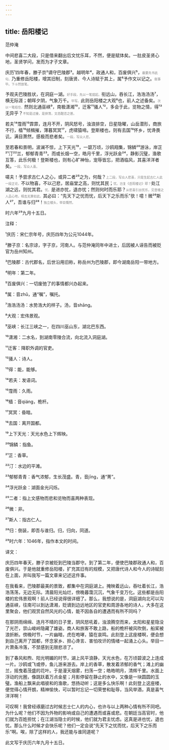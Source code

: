 ```yaml
---
---
---
```

title: 岳阳楼记
---




范仲淹





中间悲喜二大段，只是借来翻出后文忧乐耳，不然，便是赋体矣。一肚皮圣贤心地，圣贤学问，发而为才子文章。





庆历¹四年春，滕子京²谪守巴陵郡³。越明年⁴，政通人和，百废俱兴⁵，<font color=gray size=0.8rem>最要先书此句。</font>乃重修岳阳楼，增其旧制，刻唐贤、今人诗赋于其上，属⁶予作文以记之。<font color=gray size=0.8rem>叙事毕。下斗然放笔。</font>

予观夫巴陵胜状，在洞庭一湖。<font color=gray size=0.8rem>好手段，先以一笔提起。</font>衔远山，吞长江，浩浩汤汤⁷，横无际涯；朝晖夕阴，气象万千。<font color=gray size=0.8rem>毕写。</font>此则岳阳楼之大观⁸也，前人之述备矣。<font color=gray size=0.8rem>次以一笔结住。</font>然则北通巫峡⁹，南极潇湘¹⁰，迁客¹¹骚人¹²，多会于此，览物之情，得¹³无异乎？<font color=gray size=0.8rem>不知是过接，是排荡，文态酣恣之甚。</font>

若夫¹⁴霪雨¹⁵霏霏，连月不开，阴风怒号，浊浪排空，日星隐曜，山岳潜形，商旅不行，樯¹⁶倾楫摧，薄暮冥冥¹⁷，虎啸猿啼。登斯楼也，则有去国¹⁸怀乡，忧谗畏讥，满目萧然，感极而悲者矣。<font color=gray size=0.8rem>一段，写众人悲。</font>

至若春和景明，波澜不惊，上下天光¹⁹，一碧万顷，沙鸥翔集，锦鳞²⁰游泳，岸芷²¹汀²²兰，郁郁青青²³。而或长烟一空，皓月千里，浮光跃金²⁴，静影沉璧，渔歌互答，此乐何极！登斯楼也，则有心旷神怡，宠辱皆忘，把酒临风，其喜洋洋者矣。<font color=gray size=0.8rem>一段，写众人喜。</font>

嗟夫！予尝求古仁人之心，或异二者²⁵之为，何哉？<font color=gray size=0.8rem>上二段，写众人悲喜，只是生起古仁人此一段正论。</font>不以物喜，不以己悲，居庙堂之高，则忧其民；<font color=gray size=0.8rem>忧。岂复《岳阳楼记》耶？</font>处江湖之远，则忧其君。<font color=gray size=0.8rem>忧。</font>是进亦忧，退亦忧；然则何时而乐耶？<font color=gray size=0.8rem>从悲喜引出忧乐，见登楼之人品心地，相去无算如此。</font>其必曰：“先天下之忧而忧，后天下之乐而乐”欤！噫！微²⁶斯人²⁷，吾谁与归²⁸！<font color=gray size=0.8rem>独立楼头，举目慨然。</font>

时六年²⁹九月十五日。

注释：

¹庆历：宋仁宗年号，庆历四年为公元1044年。

²滕子京：名宗谅，字子京，河南人。与范仲淹同年中进士，后因被人诬告而被贬官为岳州知州。

³巴陵郡：古代郡名，后世沿用旧称，称岳州为巴陵郡，即今湖南岳阳一带地方。

⁴明年：第二年。

⁵百废俱兴：一切废弛了的事情都兴办起来。

⁶属：音zhǔ，通“嘱”，嘱托。

⁷浩浩汤汤：水势浩大的样子。汤，音shāng。

⁸大观：宏伟景观。

⁹巫峡：长江三峡之一，在四川巫山东，湖北巴东西。

¹⁰潇湘：二水名，到湖南零陵合流，向北流入洞庭湖。

¹¹迁客：降职外调的官吏。

¹²骚人：诗人。

¹³得：能，能够。

¹⁴若夫：发语词。

¹⁵霪雨：久雨。

¹⁶樯：音qiáng，桅杆。

¹⁷冥冥：昏暗。

¹⁸去国：离开国都。

¹⁹上下天光：天光水色上下辉映。

²⁰锦鳞：指鱼。

²¹芷：香草。

²²汀：水边的平滩。

²³郁郁青青：香气浓郁，生长茂盛。青，音jīng，通“菁”。

²⁴浮光跃金：湖面金光闪烁。

²⁵二者：指上文感物而悲和览物而喜两种表现。

²⁶微：非。

²⁷斯人：指古仁人。

²⁸归：倒装，即吾与谁归。归，归向，同道。

²⁹时六年：1046年，指作本文的时间。

译文：

庆历四年春天，滕子京被贬到巴陵当郡守。到了第二年，便使巴陵郡政通人和，百废俱兴。于是他就重修岳阳楼，扩充其旧有的规模，又把唐代诗人和今人的诗赋刻在上面，并叫我写一篇文章来记述这件事。

在我看来，巴陵郡最美的景致，都集中在洞庭湖上。掩映着远山，吞吐着长江，浩浩荡荡，无边无际。清晨阳光灿烂，傍晚暮霭沉沉，气象千变万化。这些都是岳阳楼的宏伟景观啊！前人已经说得很详细了。那么，我想说的是，洞庭湖向北可以沟通巫峡，往南可以到达潇湘，贬谪到边远地区的官吏和周游各地的诗人，大多在这里聚会，他们观赏自然风光的心情，能不因各自的遭遇而有所不同吗？

在那阴雨绵绵、连月不晴的日子里，阴风怒吼着，浊浪腾空而来，太阳和星星隐没了光芒，崇山峻岭隐藏了雄姿。商人和旅客不敢上路，船的桅杆被风吹倒，船桨被浪折断。傍晚时节，一片幽暗，虎在咆哮，猿在哀鸣。此刻登上这座楼啊，便会想到自己离开了国都，怀念家乡、担心谗言、害怕攻讦的情绪一起涌上心头。举目一片萧条冷落，不禁感到无限悲凉了。

到了春风和煦、阳光明媚的时节，湖上风平浪静，天光水色，在万顷碧波之上连成一片。沙鸥或飞或停，鱼儿游来游去。岸上的香草，散发着浓郁的香气；滩上的幽兰，摇曳着茂盛的花叶。于是漫天烟雾，扫荡一空；皓皓明月，清辉千里。水面上浮动的光圈，像跳跃着万点金星；月影停留在静止的水中，又像是一块圆圆的玉璧。渔船上飘来此唱彼和的渔歌，悠扬动听；这是多么快乐啊！此刻登上这座楼，便觉得心情开朗，精神愉快，可以暂时忘记一切荣誉和耻辱，当风举酒，真是喜气洋洋啊！

可叹啊！我曾经琢磨过古时候志士仁人的内心，也许与以上两种心情有所不同吧。为什么呢？他们不因为外物的影响或自己的遭遇而或喜或悲。在朝廷当高官时，他们就为百姓担忧；在江湖当隐士的时候，他们就为君主忧虑。这真是进也忧，退也忧。那么什么时候才会快乐呢？他们一定会说“先天下之忧而忧，后天下之乐而乐”啊。唉，除了这样的人，我还能与谁同道呢？

此文写于庆历六年九月十五日。